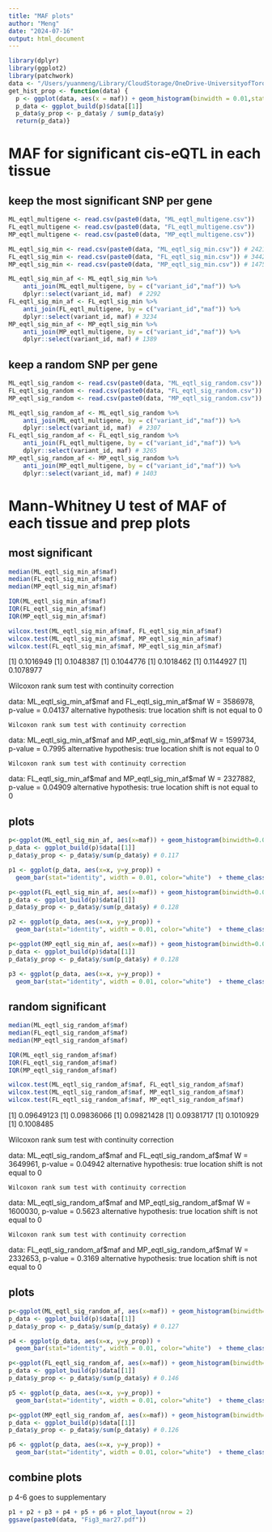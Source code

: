 ```yaml
---
title: "MAF plots"
author: "Meng"
date: "2024-07-16"
output: html_document
---
```

```r
library(dplyr)
library(ggplot2)
library(patchwork)
data <- "/Users/yuanmeng/Library/CloudStorage/OneDrive-UniversityofToronto/Manuscripts/rumex_eqtl/eqtl/"
get_hist_prop <- function(data) {
  p <- ggplot(data, aes(x = maf)) + geom_histogram(binwidth = 0.01,stat="count")
  p_data <- ggplot_build(p)$data[[1]]
  p_data$y_prop <- p_data$y / sum(p_data$y)
  return(p_data)}
```


# MAF for significant cis-eQTL in each tissue

## keep the most significant SNP per gene
```r
ML_eqtl_multigene <- read.csv(paste0(data, "ML_eqtl_multigene.csv"))
FL_eqtl_multigene <- read.csv(paste0(data, "FL_eqtl_multigene.csv"))
MP_eqtl_multigene <- read.csv(paste0(data, "MP_eqtl_multigene.csv"))

ML_eqtl_sig_min <- read.csv(paste0(data, "ML_eqtl_sig_min.csv")) # 2421
FL_eqtl_sig_min <- read.csv(paste0(data, "FL_eqtl_sig_min.csv")) # 3442
MP_eqtl_sig_min <- read.csv(paste0(data, "MP_eqtl_sig_min.csv")) # 1475

ML_eqtl_sig_min_af <- ML_eqtl_sig_min %>% 
    anti_join(ML_eqtl_multigene, by = c("variant_id","maf")) %>% 
    dplyr::select(variant_id, maf)  # 2292
FL_eqtl_sig_min_af <- FL_eqtl_sig_min %>% 
    anti_join(FL_eqtl_multigene, by = c("variant_id","maf")) %>%
    dplyr::select(variant_id, maf) # 3234
MP_eqtl_sig_min_af <- MP_eqtl_sig_min %>% 
    anti_join(MP_eqtl_multigene, by = c("variant_id","maf")) %>%
    dplyr::select(variant_id, maf) # 1389
```

## keep a random SNP per gene
```r
ML_eqtl_sig_random <- read.csv(paste0(data, "ML_eqtl_sig_random.csv"))
FL_eqtl_sig_random <- read.csv(paste0(data, "FL_eqtl_sig_random.csv"))
MP_eqtl_sig_random <- read.csv(paste0(data, "MP_eqtl_sig_random.csv"))

ML_eqtl_sig_random_af <- ML_eqtl_sig_random %>% 
    anti_join(ML_eqtl_multigene, by = c("variant_id","maf")) %>% 
    dplyr::select(variant_id, maf)  # 2307
FL_eqtl_sig_random_af <- FL_eqtl_sig_random %>% 
    anti_join(FL_eqtl_multigene, by = c("variant_id","maf")) %>%
    dplyr::select(variant_id, maf) # 3265
MP_eqtl_sig_random_af <- MP_eqtl_sig_random %>% 
    anti_join(MP_eqtl_multigene, by = c("variant_id","maf")) %>%
    dplyr::select(variant_id, maf) # 1403
```




# Mann-Whitney U test of MAF of each tissue and prep plots
## most significant
```r
median(ML_eqtl_sig_min_af$maf)
median(FL_eqtl_sig_min_af$maf)
median(MP_eqtl_sig_min_af$maf)

IQR(ML_eqtl_sig_min_af$maf)
IQR(FL_eqtl_sig_min_af$maf)
IQR(MP_eqtl_sig_min_af$maf)

wilcox.test(ML_eqtl_sig_min_af$maf, FL_eqtl_sig_min_af$maf)
wilcox.test(ML_eqtl_sig_min_af$maf, MP_eqtl_sig_min_af$maf)
wilcox.test(FL_eqtl_sig_min_af$maf, MP_eqtl_sig_min_af$maf)
```
[1] 0.1016949
[1] 0.1048387
[1] 0.1044776
[1] 0.1018462
[1] 0.1144927
[1] 0.1078977

Wilcoxon rank sum test with continuity correction

data:  ML_eqtl_sig_min_af\$maf and FL_eqtl_sig_min_af$maf
W = 3586978, p-value = 0.04137
alternative hypothesis: true location shift is not equal to 0


	Wilcoxon rank sum test with continuity correction

data:  ML_eqtl_sig_min_af\$maf and MP_eqtl_sig_min_af$maf
W = 1599734, p-value = 0.7995
alternative hypothesis: true location shift is not equal to 0


	Wilcoxon rank sum test with continuity correction

data:  FL_eqtl_sig_min_af\$maf and MP_eqtl_sig_min_af$maf
W = 2327882, p-value = 0.04909
alternative hypothesis: true location shift is not equal to 0


## plots
```r
p<-ggplot(ML_eqtl_sig_min_af, aes(x=maf)) + geom_histogram(binwidth=0.01) 
p_data <- ggplot_build(p)$data[[1]]
p_data$y_prop <- p_data$y/sum(p_data$y) # 0.117

p1 <- ggplot(p_data, aes(x=x, y=y_prop)) +
  geom_bar(stat="identity", width = 0.01, color="white")  + theme_classic() + ggtitle("a")+ labs(x="MAF", y="Proportion")+ theme(text = element_text(size = 10)) + ylim(0, 0.13) + expand_limits(x=0.5) + geom_vline(xintercept=0.1016949, color = "red",linetype="dashed")

p<-ggplot(FL_eqtl_sig_min_af, aes(x=maf)) + geom_histogram(binwidth=0.01) 
p_data <- ggplot_build(p)$data[[1]]
p_data$y_prop <- p_data$y/sum(p_data$y) # 0.128

p2 <- ggplot(p_data, aes(x=x, y=y_prop)) +
  geom_bar(stat="identity", width = 0.01, color="white")  + theme_classic() + ggtitle("b")+ labs(x="MAF", y="Proportion")+ theme(text = element_text(size = 10)) + ylim(0, 0.13) + expand_limits(x=0.5) + geom_vline(xintercept=0.1048387, color = "red",linetype="dashed")

p<-ggplot(MP_eqtl_sig_min_af, aes(x=maf)) + geom_histogram(binwidth=0.01) 
p_data <- ggplot_build(p)$data[[1]]
p_data$y_prop <- p_data$y/sum(p_data$y) # 0.128

p3 <- ggplot(p_data, aes(x=x, y=y_prop)) +
  geom_bar(stat="identity", width = 0.01, color="white")  + theme_classic() + ggtitle("c")+ labs(x="MAF", y="Proportion")+ theme(text = element_text(size = 10)) + ylim(0, 0.13) + expand_limits(x=0.5) + geom_vline(xintercept=0.1044776, color = "red",linetype="dashed")
```



## random significant
```r
median(ML_eqtl_sig_random_af$maf)
median(FL_eqtl_sig_random_af$maf)
median(MP_eqtl_sig_random_af$maf)

IQR(ML_eqtl_sig_random_af$maf)
IQR(FL_eqtl_sig_random_af$maf)
IQR(MP_eqtl_sig_random_af$maf)

wilcox.test(ML_eqtl_sig_random_af$maf, FL_eqtl_sig_random_af$maf)
wilcox.test(ML_eqtl_sig_random_af$maf, MP_eqtl_sig_random_af$maf)
wilcox.test(FL_eqtl_sig_random_af$maf, MP_eqtl_sig_random_af$maf)
```
[1] 0.09649123
[1] 0.09836066
[1] 0.09821428
[1] 0.09381717
[1] 0.1010929
[1] 0.1008485

Wilcoxon rank sum test with continuity correction

data:  ML_eqtl_sig_random_af\$maf and FL_eqtl_sig_random_af$maf
W = 3649961, p-value = 0.04942
alternative hypothesis: true location shift is not equal to 0


	Wilcoxon rank sum test with continuity correction

data:  ML_eqtl_sig_random_af\$maf and MP_eqtl_sig_random_af$maf
W = 1600030, p-value = 0.5623
alternative hypothesis: true location shift is not equal to 0


	Wilcoxon rank sum test with continuity correction

data:  FL_eqtl_sig_random_af\$maf and MP_eqtl_sig_random_af$maf
W = 2332653, p-value = 0.3169
alternative hypothesis: true location shift is not equal to 0


## plots
```r
p<-ggplot(ML_eqtl_sig_random_af, aes(x=maf)) + geom_histogram(binwidth=0.01) 
p_data <- ggplot_build(p)$data[[1]]
p_data$y_prop <- p_data$y/sum(p_data$y) # 0.127

p4 <- ggplot(p_data, aes(x=x, y=y_prop)) +
  geom_bar(stat="identity", width = 0.01, color="white")  + theme_classic() + ggtitle("d")+ labs(x="MAF", y="Proportion")+ theme(text = element_text(size = 10))+ ylim(0, 0.15) + expand_limits(x=0.5) + geom_vline(xintercept=0.09649123, color = "red",linetype="dashed")

p<-ggplot(FL_eqtl_sig_random_af, aes(x=maf)) + geom_histogram(binwidth=0.01) 
p_data <- ggplot_build(p)$data[[1]]
p_data$y_prop <- p_data$y/sum(p_data$y) # 0.146

p5 <- ggplot(p_data, aes(x=x, y=y_prop)) +
  geom_bar(stat="identity", width = 0.01, color="white")  + theme_classic() + ggtitle("e")+ labs(x="MAF", y="Proportion")+ theme(text = element_text(size = 10))+ ylim(0, 0.15) + expand_limits(x=0.5) + geom_vline(xintercept=0.09836066, color = "red",linetype="dashed")

p<-ggplot(MP_eqtl_sig_random_af, aes(x=maf)) + geom_histogram(binwidth=0.01)
p_data <- ggplot_build(p)$data[[1]]
p_data$y_prop <- p_data$y/sum(p_data$y) # 0.126

p6 <- ggplot(p_data, aes(x=x, y=y_prop)) +
  geom_bar(stat="identity", width = 0.01, color="white")  + theme_classic() + ggtitle("f")+ labs(x="MAF", y="Proportion")+ theme(text = element_text(size = 10)) + ylim(0, 0.15) + expand_limits(x=0.5) + geom_vline(xintercept=0.09821428, color = "red",linetype="dashed")
```


## combine plots
p 4-6 goes to supplementary
```r
p1 + p2 + p3 + p4 + p5 + p6 + plot_layout(nrow = 2)
ggsave(paste0(data, "Fig3_mar27.pdf"))
```
